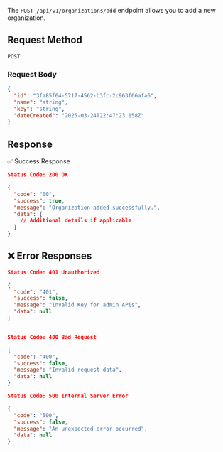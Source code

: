 The `POST /api/v1/organizations/add` endpoint allows you to add a new organization.

## **Request Method**
`POST`

### **Request Body**

```json
{
  "id": "3fa85f64-5717-4562-b3fc-2c963f66afa6",
  "name": "string",
  "key": "string",
  "dateCreated": "2025-03-24T22:47:23.158Z"
}
```

## Response

✅ Success Response

```json
Status Code: 200 OK

{
  "code": "00",
  "success": true,
  "message": "Organization added successfully.",
  "data": {
    // Additional details if applicable
  }
}
```

## ❌ Error Responses

```json
Status Code: 401 Unauthorized

{
  "code": "401",
  "success": false,
  "message": "Invalid Key for admin APIs",
  "data": null
}


Status Code: 400 Bad Request

{
  "code": "400",
  "success": false,
  "message": "Invalid request data",
  "data": null
}

Status Code: 500 Internal Server Error

{
  "code": "500",
  "success": false,
  "message": "An unexpected error occurred",
  "data": null
}
